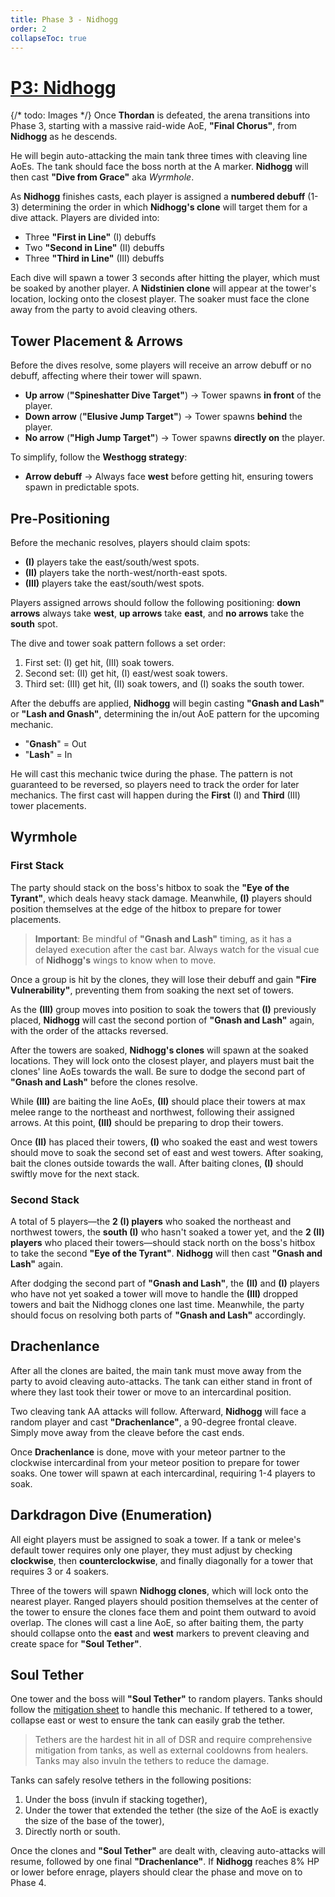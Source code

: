 ```yaml
---
title: Phase 3 - Nidhogg
order: 2
collapseToc: true
---
```


# [P3: Nidhogg](https://ff14.toolboxgaming.space/?id=267799249146271&preview=1#)

{/* todo: Images */}
Once **Thordan** is defeated, the arena transitions into Phase 3, starting with a massive raid-wide AoE,
**"Final Chorus"**, from **Nidhogg** as he descends.

He will begin auto-attacking the main tank three times with cleaving line AoEs.
The tank should face the boss north at the A marker. **Nidhogg** will then cast
**"Dive from Grace"** aka _Wyrmhole_.

As **Nidhogg** finishes casts, each player is assigned a **numbered debuff** (1-3) determining the order
in which **Nidhogg's clone** will target them for a dive attack. Players are divided into:

- Three **"First in Line"** (I) debuffs
- Two **"Second in Line"** (II) debuffs
- Three **"Third in Line"** (III) debuffs

Each dive will spawn a tower 3 seconds after hitting the player, which must be soaked by another player.
A **Nidstinien clone** will appear at the tower's location, locking onto the closest player.
The soaker must face the clone away from the party to avoid cleaving others.

## Tower Placement & Arrows

Before the dives resolve, some players will receive an arrow debuff or no debuff, affecting where their
tower will spawn.

- **Up arrow** (**"Spineshatter Dive Target"**) → Tower spawns **in front** of the player.
- **Down arrow** (**"Elusive Jump Target"**) → Tower spawns **behind** the player.
- **No arrow** (**"High Jump Target"**) → Tower spawns **directly on** the player.

To simplify, follow the **Westhogg strategy**:

- **Arrow debuff** → Always face **west** before getting hit, ensuring towers spawn in predictable spots.

## Pre-Positioning

Before the mechanic resolves, players should claim spots:

- **(I)** players take the east/south/west spots.
- **(II)** players take the north-west/north-east spots.
- **(III)** players take the east/south/west spots.

Players assigned arrows should follow the following positioning: **down arrows** always take **west**,
**up arrows** take **east**, and **no arrows** take the **south** spot.

The dive and tower soak pattern follows a set order:

1. First set: (I) get hit, (III) soak towers.
2. Second set: (II) get hit, (I) east/west soak towers.
3. Third set: (III) get hit, (II) soak towers, and (I) soaks the south tower.

After the debuffs are applied, **Nidhogg** will begin casting **"Gnash and Lash"** or **"Lash and Gnash"**,
determining the in/out AoE pattern for the upcoming mechanic.

- "**Gnash**" = Out
- "**Lash**" = In

He will cast this mechanic twice during the phase. The pattern is not guaranteed to be reversed,
so players need to track the order for later mechanics. The first cast will happen during the
**First** (I) and **Third** (III) tower placements.

## Wyrmhole

### First Stack

The party should stack on the boss's hitbox to soak the **"Eye of the Tyrant"**, which deals heavy
stack damage. Meanwhile, **(I)** players should position themselves at the edge of the hitbox to
prepare for tower placements.

> **Important**: Be mindful of **"Gnash and Lash"** timing, as it has a delayed execution after the cast bar.
> Always watch for the visual cue of **Nidhogg's** wings to know when to move.

Once a group is hit by the clones, they will lose their debuff and gain **"Fire Vulnerability"**,
preventing them from soaking the next set of towers.

As the **(III)** group moves into position to soak the towers that **(I)** previously placed,
**Nidhogg** will cast the second portion of **"Gnash and Lash"** again, with the order of the
attacks reversed.

After the towers are soaked, **Nidhogg's clones** will spawn at the soaked locations. They will
lock onto the closest player, and players must bait the clones' line AoEs towards the wall. Be sure
to dodge the second part of **"Gnash and Lash"** before the clones resolve.

While **(III)** are baiting the line AoEs, **(II)** should place their towers at max melee range
to the northeast and northwest, following their assigned arrows. At this point, **(III)** should
be preparing to drop their towers.

Once **(II)** has placed their towers, **(I)** who soaked the east and west towers should move to
soak the second set of east and west towers. After soaking, bait the clones outside towards the wall.
After baiting clones, **(I)** should swiftly move for the next stack.

### Second Stack

A total of 5 players—the **2 (I) players** who soaked the northeast and northwest towers, the
**south (I)** who hasn't soaked a tower yet, and the **2 (II) players** who placed their towers—should
stack north on the boss's hitbox to take the second **"Eye of the Tyrant"**. **Nidhogg** will then
cast **"Gnash and Lash"** again.

After dodging the second part of **"Gnash and Lash"**, the **(II)** and **(I)** players who have not
yet soaked a tower will move to handle the **(III)** dropped towers and bait the Nidhogg clones one
last time. Meanwhile, the party should focus on resolving both parts of **"Gnash and Lash"** accordingly.

## Drachenlance

After all the clones are baited, the main tank must move away from the party to avoid cleaving auto-attacks.
The tank can either stand in front of where they last took their tower or move to an intercardinal position.

Two cleaving tank AA attacks will follow. Afterward, **Nidhogg** will face a random player and cast
**"Drachenlance"**, a 90-degree frontal cleave. Simply move away from the cleave before the cast ends.

Once **Drachenlance** is done, move with your meteor partner to the clockwise intercardinal from your
meteor position to prepare for tower soaks. One tower will spawn at each intercardinal, requiring 1-4
players to soak.

## Darkdragon Dive (Enumeration)

All eight players must be assigned to soak a tower. If a tank or melee's default tower requires only one player,
they must adjust by checking **clockwise**, then **counterclockwise**, and finally diagonally for a tower
that requires 3 or 4 soakers.

Three of the towers will spawn **Nidhogg clones**, which will lock onto the nearest player.
Ranged players should position themselves at the center of the tower to ensure the clones face them
and point them outward to avoid overlap. The clones will cast a line AoE, so after baiting them,
the party should collapse onto the **east** and **west** markers to prevent cleaving and create space
for **"Soul Tether"**.

## Soul Tether

One tower and the boss will **"Soul Tether"** to random players. Tanks should follow the
[mitigation sheet](https://docs.google.com/spreadsheets/d/1YJX933Fe6MeNv06QVQfRUI3oJVfCvm4OqOyLCSjcAJk/edit?usp=sharing)
to handle this mechanic. If tethered to a tower, collapse east or west to ensure the tank can easily grab the tether.

> Tethers are the hardest hit in all of DSR and require comprehensive mitigation from tanks, as well as
> external cooldowns from healers. Tanks may also invuln the tethers to reduce the damage.

Tanks can safely resolve tethers in the following positions:

1. Under the boss (invuln if stacking together),
2. Under the tower that extended the tether (the size of the AoE is exactly the size of the base of the tower),
3. Directly north or south.

Once the clones and **"Soul Tether"** are dealt with, cleaving auto-attacks will resume, followed by one
final **"Drachenlance"**. If **Nidhogg** reaches 8% HP or lower before enrage, players should clear the
phase and move on to Phase 4.

